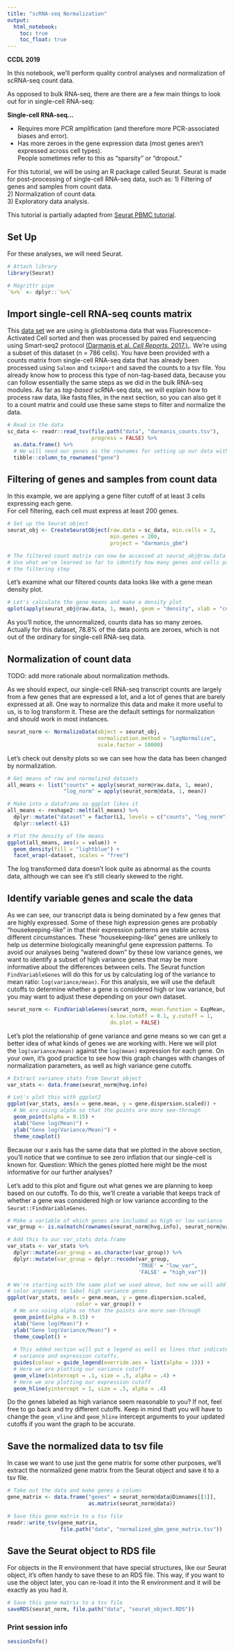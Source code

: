 ```yaml
---
title: "scRNA-seq Normalization"
output:   
  html_notebook: 
    toc: true
    toc_float: true
---
```


**CCDL 2019**

In this notebook, we'll perform quality control analyses and normalization of 
scRNA-seq count data. 

As opposed to bulk RNA-seq, there are there are a few main things to look out for
in single-cell RNA-seq:

**Single-cell RNA-seq...**

- Requires more PCR amplification (and therefore more PCR-associated biases and
error).  
- Has more zeroes in the gene expression data (most genes aren't expressed 
across cell types).  
People sometimes refer to this as "sparsity" or "dropout."  
  
For this tutorial, we will be using an R package called Seurat. 
Seurat is made for post-processing of single-cell RNA-seq data, such as: 
  1) Filtering of genes and samples from count data.  
  2) Normalization of count data.  
  3) Exploratory data analysis.  

This tutorial is partially adapted from 
[Seurat PBMC tutorial](https://satijalab.org/seurat/pbmc3k_tutorial.html).
  
## Set Up 

For these analyses, we will need Seurat. 

```r
# Attach library
library(Seurat)

# Magrittr pipe
`%>%` <- dplyr::`%>%`
```

## Import single-cell RNA-seq counts matrix

This [data set](https://www.ncbi.nlm.nih.gov/geo/query/acc.cgi?acc=GSE84465) 
we are using is glioblastoma data that was Fluorescence-Activated Cell sorted 
and then was processed by paired end sequencing using Smart-seq2 protocol 
[(Darmanis et al. _Cell Reports._ 2017.).](https://www.ncbi.nlm.nih.gov/pubmed/29091775).
We're using a subset of this dataset (n = 786 cells).
You have been provided with a counts matrix from single-cell RNA-seq data that 
has already been processed using `Salmon` and `tximport` and saved the counts to 
a tsv file. 
You already know how to process this type of non-tag-based data, because you 
can follow essentially the same steps as we did in the bulk RNA-seq modules.
As far as *tag-based* scRNA-seq data, we will explain how to process raw data, 
like fastq files, in the next section, so you can also get it to a count matrix
and could use these same steps to filter and normalize the data.
  
```r
# Read in the data
sc_data <- readr::read_tsv(file.path("data", "darmanis_counts.tsv"), 
                           progress = FALSE) %>%
  as.data.frame() %>%
  # We will need our genes as the rownames for setting up our data with Seurat
  tibble::column_to_rownames("gene") 
```

## Filtering of genes and samples from count data

In this example, we are applying a gene filter cutoff of at least 3 cells 
expressing each gene.  
For cell filtering, each cell must express at least 200 genes.

```r
# Set up the Seurat object 
seurat_obj <- CreateSeuratObject(raw.data = sc_data, min.cells = 3,
                                 min.genes = 200, 
                                 project = "darmanis_gbm")
```

```r
# The filtered count matrix can now be accessed at seurat_obj@raw.data
# Use what we've learned so far to identify how many genes and cells passed
# the filtering step
```

Let's examine what our filtered counts data looks like with a gene mean density
plot.

```r
# Let's calculate the gene means and make a density plot
qplot(apply(seurat_obj@raw.data, 1, mean), geom = "density", xlab = "counts")
```

As you'll notice, the unnormalized, counts data has so many zeroes. 
Actually for this dataset, 78.8% of the data points are zeroes, which is not 
out of the ordinary for single-cell RNA-seq data. 

## Normalization of count data 

TODO: add more rationale about normalization methods. 

As we should expect, our single-cell RNA-seq transcript counts are largely from 
a few genes that are expressed a lot, and a lot of genes that are barely 
expressed at all.
One way to normalize this data and make it more useful to us, is to log
transform it.
These are the default settings for normalization and should work in most 
instances. 

```r
seurat_norm <- NormalizeData(object = seurat_obj, 
                             normalization.method = "LogNormalize",
                             scale.factor = 10000)
```

Let's check out density plots so we can see how the data has been changed by 
normalization. 
  
```r
# Get means of raw and normalized datasets
all_means <- list("counts" = apply(seurat_norm@raw.data, 1, mean), 
                  "log_norm" = apply(seurat_norm@data, 1, mean))

# Make into a dataframe so ggplot likes it
all_means <- reshape2::melt(all_means) %>%
  dplyr::mutate("dataset" = factor(L1, levels = c("counts", "log_norm"))) %>% 
  dplyr::select(-L1)

# Plot the density of the means 
ggplot(all_means, aes(x = value)) +
  geom_density(fill = "lightblue") +
  facet_wrap(~dataset, scales = "free")
```

The log transformed data doesn't look quite as abnormal as the counts data, 
although we can see it's still clearly skewed to the right. 

## Identify variable genes and scale the data

As we can see, our transcript data is being dominated by a few genes that 
are highly expressed. 
Some of these high expression genes are probably "housekeeping-like" in that 
their expression patterns are stable across different circumstances. 
These "housekeeping-like" genes are unlikely to help us determine biologically 
meaningful gene expression patterns. 
To avoid our analyses being "watered down" by these low variance genes, we want to
identify a subset of high variance genes that may be more informative about the 
differences between cells. 
The Seurat function `FindVariableGenes` will do this for us by calculating 
log of the variance to mean ratio: `log(variance/mean)`.
For this analysis, we will use the default cutoffs to determine whether a gene 
is considered high or low variance, but you may want to adjust these depending
on your own dataset. 

```r
seurat_norm <- FindVariableGenes(seurat_norm, mean.function = ExpMean,
                                 x.low.cutoff = 0.1, y.cutoff = 1, 
                                 do.plot = FALSE)
```

Let's plot the relationship of gene variance and gene means so we can get a 
better idea of what kinds of genes we are working with.
Here we will plot the `log(variance/mean)` against the `log(mean)` expression 
for each gene.
On your own, it's good practice to see how this graph changes 
with changes of normalization parameters, as well as high variance gene cutoffs.

```r
# Extract variance stats from Seurat object
var_stats <- data.frame(seurat_norm@hvg.info)

# Let's plot this with ggplot2
ggplot(var_stats, aes(x = gene.mean, y = gene.dispersion.scaled)) +
  # We are using alpha so that the points are more see-through
  geom_point(alpha = 0.15) +
  xlab("Gene log(Mean)") +
  ylab("Gene log(Variance/Mean)") + 
  theme_cowplot() 
```

Because our x axis has the same data that we plotted in the above section, 
you'll notice that we continue to see zero inflation that our single-cell is
known for.
Question: Which the genes plotted here might be the most informative for our further 
analyses?

Let's add to this plot and figure out what genes we are planning to keep based
on our cutoffs. 
To do this, we'll create a variable that keeps track of whether a gene was 
considered high or low variance according to the `Seurat::FindVariableGenes`.

```r
# Make a variable of which genes are included as high or low variance
var_group <- is.na(match(rownames(seurat_norm@hvg.info), seurat_norm@var.genes))

# Add this to our var_stats data.frame
var_stats <- var_stats %>%
  dplyr::mutate(var_group = as.character(var_group)) %>%
  dplyr::mutate(var_group = dplyr::recode(var_group,
                                          'TRUE' = "low_var", 
                                          'FALSE' = "high_var"))

# We're starting with the same plot we used above, but now we will add a 
# color argument to label high variance genes
ggplot(var_stats, aes(x = gene.mean, y = gene.dispersion.scaled, 
                      color = var_group)) +
  # We are using alpha so that the points are more see-through
  geom_point(alpha = 0.15) +
  xlab("Gene log(Mean)") +
  ylab("Gene log(Variance/Mean)") + 
  theme_cowplot() +
  
  # This added section will put a legend as well as lines that indicate our 
  # variance and expression cutoffs. 
  guides(colour = guide_legend(override.aes = list(alpha = 1))) + 
  # Here we are plotting our variance cutoff
  geom_vline(xintercept = .1, size = .5, alpha = .4) +
  # Here we are plotting our expression cutoff
  geom_hline(yintercept = 1, size = .5, alpha = .4) 
```

Do the genes labeled as high variance seem reasonable to you? 
If not, feel free to go back and try different cutoffs. 
Keep in mind thatt you will have to change the `geom_vline` and `geom_hline`
intercept arguments to your updated cutoffs if you want the graph to be accurate.

## Save the normalized data to tsv file

In case we want to use just the gene matrix for some other purposes, we'll 
extract the normalized gene matrix from the Seurat object and save it to a tsv 
file. 
  
```r
# Take out the data and make genes a column
gene_matrix <- data.frame("genes" = seurat_norm@data@Dimnames[[1]],
                          as.matrix(seurat_norm@data))

# Save this gene matrix to a tsv file
readr::write_tsv(gene_matrix, 
                 file.path("data", "normalized_gbm_gene_matrix.tsv"))
```

## Save the Seurat object to RDS file

For objects in the R environment that have special structures, like our Seurat
object, it's often handy to save these to an RDS file. 
This way, if you want to use the object later, you can re-load it into the R
environment and it will be exactly as you had it. 
  
```r
# Save this gene matrix to a tsv file
saveRDS(seurat_norm, file.path("data", "seurat_object.RDS"))
```

### Print session info

```r
sessionInfo()
```